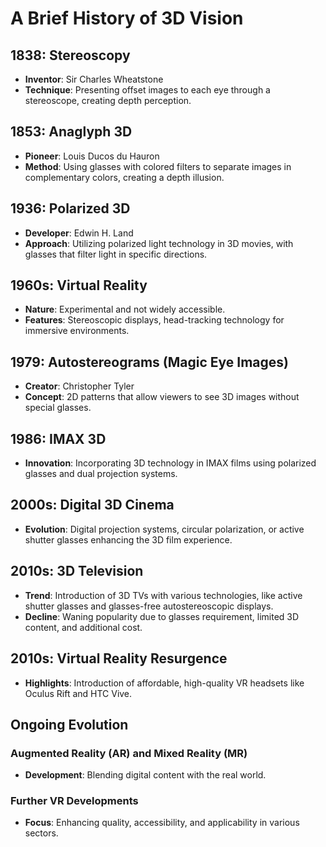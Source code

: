 # **A Brief History of 3D Vision**

## **1838: Stereoscopy**

- **Inventor**: Sir Charles Wheatstone
- **Technique**: Presenting offset images to each eye through a stereoscope, creating depth perception.

## **1853: Anaglyph 3D**

- **Pioneer**: Louis Ducos du Hauron
- **Method**: Using glasses with colored filters to separate images in complementary colors, creating a depth illusion.

## **1936: Polarized 3D**

- **Developer**: Edwin H. Land
- **Approach**: Utilizing polarized light technology in 3D movies, with glasses that filter light in specific directions.

## **1960s: Virtual Reality**

- **Nature**: Experimental and not widely accessible.
- **Features**: Stereoscopic displays, head-tracking technology for immersive environments.

## **1979: Autostereograms (Magic Eye Images)**

- **Creator**: Christopher Tyler
- **Concept**: 2D patterns that allow viewers to see 3D images without special glasses.

## **1986: IMAX 3D**

- **Innovation**: Incorporating 3D technology in IMAX films using polarized glasses and dual projection systems.

## **2000s: Digital 3D Cinema**

- **Evolution**: Digital projection systems, circular polarization, or active shutter glasses enhancing the 3D film experience.

## **2010s: 3D Television**

- **Trend**: Introduction of 3D TVs with various technologies, like active shutter glasses and glasses-free autostereoscopic displays.
- **Decline**: Waning popularity due to glasses requirement, limited 3D content, and additional cost.

## **2010s: Virtual Reality Resurgence**

- **Highlights**: Introduction of affordable, high-quality VR headsets like Oculus Rift and HTC Vive.

## **Ongoing Evolution**

### **Augmented Reality (AR) and Mixed Reality (MR)**

- **Development**: Blending digital content with the real world.

### **Further VR Developments**

- **Focus**: Enhancing quality, accessibility, and applicability in various sectors.
